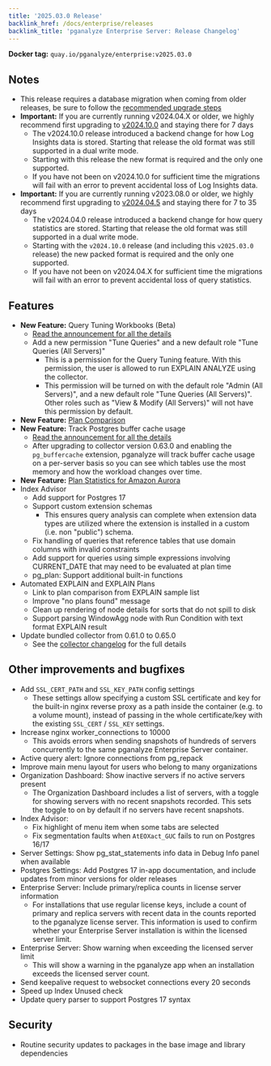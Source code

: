 ```yaml
---
title: '2025.03.0 Release'
backlink_href: /docs/enterprise/releases
backlink_title: 'pganalyze Enterprise Server: Release Changelog'
---
```


**Docker tag:** `quay.io/pganalyze/enterprise:v2025.03.0`

## Notes

- This release requires a database migration when coming from older releases, be sure to follow the [recommended upgrade steps](/docs/enterprise/upgrade)
- **Important:** If you are currently running v2024.04.X or older, we highly recommend first upgrading to [v2024.10.0](/docs/enterprise/releases/2024-10-0) and staying there for 7 days
  - The v2024.10.0 release introduced a backend change for how Log Insights data is stored. Starting that release the old format was still supported in a dual write mode.
  - Starting with this release the new format is required and the only one supported.
  - If you have not been on v2024.10.0 for sufficient time the migrations will fail with an error to prevent accidental loss of Log Insights data.
- **Important:** If you are currently running v2023.08.0 or older, we highly recommend first upgrading to [v2024.04.5](/docs/enterprise/releases/2024-04-5) and staying there for 7 to 35 days
  - The v2024.04.0 release introduced a backend change for how query statistics are stored. Starting that release the old format was still supported in a dual write mode.
  - Starting with the `v2024.10.0` release (and including this `v2025.03.0` release) the new packed format is required and the only one supported.
  - If you have not been on v2024.04.X for sufficient time the migrations will fail with an error to prevent accidental loss of query statistics.

## Features

- **New Feature:** Query Tuning Workbooks (Beta)
  - [Read the announcement for all the details](/blog/introducing-postgres-query-tuning-workbooks)
  - Add a new permission "Tune Queries" and a new default role "Tune Queries (All Servers)" <!-- 4482 -->
    - This is a permission for the Query Tuning feature. With this permission, the user is allowed
      to run EXPLAIN ANALYZE using the collector.
    - This permission will be turned on with the default role "Admin (All Servers)", and a new
      default role "Tune Queries (All Servers)". Other roles such as "View & Modify (All Servers)"
      will not have this permission by default.
- **New Feature:** [Plan Comparison](/blog/understanding-how-to-compare-postgres-explain-plans)
- **New Feature:** Track Postgres buffer cache usage <!-- 4456 -->
  - [Read the announcement for all the details](/blog/tracking-postgres-buffer-cache-statistics)
  - After upgrading to collector version 0.63.0 and enabling the `pg_buffercache` extension, pganalyze will track buffer cache usage on a per-server basis so you can see which tables use the most memory and how the workload changes over time.
- **New Feature:** [Plan Statistics for Amazon Aurora](/blog/introducing-postgres-plan-statistics-for-amazon-aurora)
- Index Advisor
  - Add support for Postgres 17
  - Support custom extension schemas <!-- 4532 -->
    - This ensures query analysis can complete when extension data types are utilized where the
      extension is installed in a custom (i.e. non "public") schema.
  - Fix handling of queries that reference tables that use domain columns with invalid constraints <!-- 4683 -->
  - Add support for queries using simple expressions involving CURRENT_DATE that may need to be evaluated at plan time <!-- 4433 -->
  - pg_plan: Support additional built-in functions <!-- 4533 and 4433 -->
- Automated EXPLAIN and EXPLAIN Plans
  - Link to plan comparison from EXPLAIN sample list <!-- 4660 -->
  - Improve "no plans found" message <!-- 4492 -->
  - Clean up rendering of node details for sorts that do not spill to disk <!-- 4520 -->
  - Support parsing WindowAgg node with Run Condition with text format EXPLAIN result <!-- 4649 -->
- Update bundled collector from 0.61.0 to 0.65.0 <!-- 4684 and 4721 -->
  - See the [collector changelog](https://github.com/pganalyze/collector/blob/main/CHANGELOG.md#0650------2025-02-20) for the full details


## Other improvements and bugfixes

- Add `SSL_CERT_PATH` and `SSL_KEY_PATH` config settings <!-- 4591 -->
  - These settings allow specifying a custom SSL certificate
    and key for the built-in nginx reverse proxy as a path inside the container (e.g. to a
    volume mount), instead of passing in the whole certificate/key with the existing
    `SSL_CERT` / `SSL_KEY` settings.
- Increase nginx worker_connections to 10000 <!-- 4680 -->
  - This avoids errors when sending snapshots of hundreds of servers concurrently to the same pganalyze Enterprise Server container.
- Active query alert: Ignore connections from pg_repack <!-- 4579 -->
- Improve main menu layout for users who belong to many organizations <!-- 4651 -->
- Organization Dashboard: Show inactive servers if no active servers present <!-- 4586 -->
  - The Organization Dashboard includes a list of servers, with a toggle for showing servers
    with no recent snapshots recorded. This sets the toggle to on by default if no servers
    have recent snapshots.
- Index Advisor:
  - Fix highlight of menu item when some tabs are selected <!-- 4643 -->
  - Fix segmentation faults when `AtEOXact_GUC` fails to run on Postgres 16/17
- Server Settings: Show pg_stat_statements info data in Debug Info panel when available <!-- 4664 -->
- Postgres Settings: Add Postgres 17 in-app documentation, and include updates from minor versions for older releases <!-- 4675 -->
- Enterprise Server: Include primary/replica counts in license server information <!-- 4718 -->
  - For installations that use regular license keys, include a count of primary and replica servers
    with recent data in the counts reported to the pganalyze license server. This information is
    used to confirm whether your Enterprise Server installation is within the licensed server limit.
- Enterprise Server: Show warning when exceeding the licensed server limit <!-- 4717 -->
  - This will show a warning in the pganalyze app when an installation exceeds the licensed server count.
- Send keepalive request to websocket connections every 20 seconds
- Speed up Index Unused check <!-- 4542 -->
- Update query parser to support Postgres 17 syntax <!-- 4475 -->

## Security

- Routine security updates to packages in the base image and library dependencies
